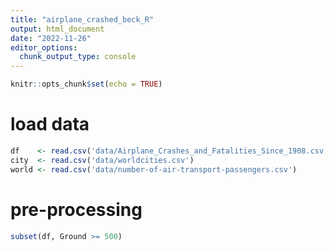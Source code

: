 ---
title: "airplane_crashed_beck_R"
output: html_document
date: "2022-11-26"
editor_options: 
  chunk_output_type: console
---

```{r setup, include=FALSE}
knitr::opts_chunk$set(echo = TRUE)
```

# load data

```{r}
df    <- read.csv('data/Airplane_Crashes_and_Fatalities_Since_1908.csv')
city  <- read.csv('data/worldcities.csv')
world <- read.csv('data/number-of-air-transport-passengers.csv')
```

# pre-processing

```{r}
subset(df, Ground >= 500)
```

```{r}

```

